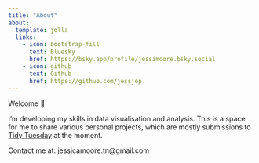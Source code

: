 ```yaml
---
title: "About"
about:
  template: jolla
  links:
    - icon: bootstrap-fill
      text: Bluesky
      href: https://bsky.app/profile/jessimoore.bsky.social
    - icon: github
      text: Github
      href: https://github.com/jessjep
---
```


Welcome 👋

I'm developing my skills in data visualisation and analysis. This is a space for me to share various personal projects, which are mostly submissions to [Tidy Tuesday](https://github.com/rfordatascience/tidytuesday?tab=readme-ov-file) at the moment.

Contact me at: jessicamoore.tn\@gmail.com
